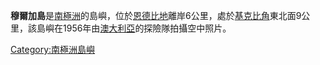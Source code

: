 {{coord|67|14|S|46|43|E|display=title}}

'''穆爾加島'''是[[南極洲|南極洲]]的島嶼，位於[[恩德比地|恩德比地]]離岸6公里，處於[[基克比角|基克比角]]東北面9公里，該島嶼在1956年由[[澳大利亞|澳大利亞]]的探險隊拍攝空中照片。

{{Antarctica-geo-stub}}
[[Category:南極洲島嶼|Category:南極洲島嶼]]